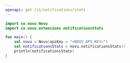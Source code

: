 ```yaml
---
openapi: get /v1/notifications/stats
---
```


<Snippet file="apikey-warning.mdx" />

<RequestExample>

```kotlin Kotlin
import co.novu.Novu
import co.novu.extensions.notificationsStats

fun main() {
    val novu = Novu(apiKey = "<NOVU_API_KEY>")
    val notificationsStats = novu.notificationsStats()
    println(notificationsStats)
}
```

</RequestExample>